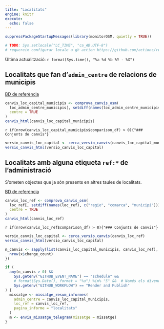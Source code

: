```yaml
---
title: "Localitats"
engine: knitr
execute:
  echo: false
---
```




```r
suppressPackageStartupMessages(library(monitorOSM, quietly = TRUE))

# TODO: Sys.setlocale("LC_TIME", "ca_AD.UTF-8")
# requereix configurar locale a gh action https://github.com/actions/runner-images/issues/762
```

Última actualització: `r format(Sys.time(), "%a %d %b %Y - %X")`

## Localitats que fan d'`admin_centre` de relacions de municipis

[BD de referència](https://github.com/OSM-Catalan/monitorOSM/blob/main/data-raw/loc_admin_centre_municipis.tsv)

```r
canvis_loc_capital_municipis <- comprova_canvis_osm(
  loc_admin_centre_municipis[, setdiff(names(loc_admin_centre_municipis), c("regio", "comarca", "municipi"))],
  centre = TRUE
)
canvis_html(canvis_loc_capital_municipis)
```

`r if(nrow(canvis_loc_capital_municipis$comparison_df) > 0){"### Conjunts de canvis"}`

```r
versio_canvis_loc_capital <- cerca_versio_canvis(canvis_loc_capital_municipis)
versio_canvis_html(versio_canvis_loc_capital)
```

## Localitats amb alguna etiqueta `ref:*` de l'administració

S'ometen objectes que ja són presents en altres taules de localitats.

[BD de referència](https://github.com/OSM-Catalan/monitorOSM/blob/main/data-raw/loc_ref.tsv)

```r
canvis_loc_ref <- comprova_canvis_osm(
  loc_ref[, setdiff(names(loc_ref), c("regio", "comarca", "municipi"))],
  centre = TRUE
)
canvis_html(canvis_loc_ref)
```

`r if(nrow(canvis_loc_ref$comparison_df) > 0){"### Conjunts de canvis"}`

```r
versio_canvis_loc_capital <- cerca_versio_canvis(canvis_loc_ref)
versio_canvis_html(versio_canvis_loc_capital)
```


```r
n_canvis <- sapply(list(canvis_loc_capital_municipis, canvis_loc_ref), function(x) {
  nrow(x$change_count)
})

if (
  any(n_canvis > 0) &&
    Sys.getenv("GITHUB_EVENT_NAME") == "schedule" &&
    # format(Sys.Date(), format = "%u") %in% "5" &&  # Només els divendres
    Sys.getenv("GITHUB_WORKFLOW") == "Render and Publish"
) {
  missatge <- missatge_resum_informes(
    admin_centre = canvis_loc_capital_municipis,
    loc_ref = canvis_loc_ref,
    pagina_informe = "localitats"
  )
  m <- envia_missatge_telegram(missatge = missatge)
}
```
